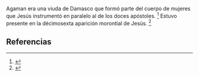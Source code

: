 Agaman era una viuda de Damasco que formó parte del cuerpo de mujeres que Jesús instrumentó en paralelo al de los doces apóstoles. <ref name="n0">{{lib|LU|150|1|1}}</ref> Estuvo presente en la décimosexta aparición morontial de Jesús. <ref name="n1">{{lib|LU|193|0}}</ref> 

== Referencias ==

<references/>
